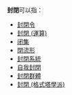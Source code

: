 {{wikt|封閉}}
'''封閉'''可以指：
*[[封閉令|封閉令]]
*[[闭包_(数学)|封閉 (運算)]]
*[[闭集|闭集]]
*[[閉流形|閉流形]]
*[[封閉系統|封閉系統]]
*[[自我封閉|自我封閉]]
*[[封閉群體|封閉群體]]
*[[封閉_(格式塔學派)|封閉 (格式塔學派)]]
{{disambig|cat=二字消歧義}}